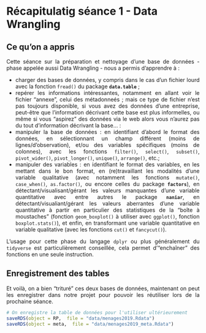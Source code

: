
# Récapitulatig séance 1 - Data Wrangling {#c04-Récapitulatif}
<div align="justify">

## Ce qu'on a appris
Cette séance sur la préparation et nettoyage d'une base de données - phase appelée aussi Data Wrangling - nous a permis d'apprendre à : 

- charger des bases de données, y compris dans le cas d'un fichier lourd avec la fonction `fread()` du package **`data.table`** ; 
- repérer les informations intéressantes, notamment en allant voir le fichier "annexe", celui des métadonneés ; mais ce type de fichier n'est pas toujours disponible, si vous avez des données d'une entreprise, peut-être que l'information décrivant cette base est plus informelles, ou même si vous "aspirez" des données via le web alors vous n'aurez pas du tout d'information décrivant la base... :
- manipuler la base de données : en identifiant d'abord le format des données, en sélectionnant un champ différent (moins de lignes/d'observation), et/ou des variables spécifiques (moins de colonnes), avec les fonctions `filter()`, `select()`, `subset()`, `pivot_wider()`, `pivot_longer()`, `unique()`, `arrange()`, etc.; 
- manipuler des variables : en identifiant le format des variables, en les mettant dans le bon format, en (re)travaillant les modalités d'une variable qualitative (avec notamment les fonctions `mutate()`, `case_when()`, `as.factor()`, ou encore celles du package **`factors`**), en détectant/visualisant/gérant les valeurs manquantes d'une variable quantitative avec entre autres le package **`naniar`**, en détectant/visualiant/gérant les valeurs aberrantes d'une variable quantitative à partir en particulier des statistiques de la "boîte à moustaches" (fonction `geom_boxplot()` à utiliser avec `ggplot()`, fonction `boxplot.stats()`), et enfin, en transformant une variable quantitative en variable qualitative (avec les fonctions `cut()` et `fancycut()`).

L'usage pour cette phase du langage `dplyr` ou plus généralement du `tidyverse` est particulièrement conseillée, cela permet d'"enchaîner" des fonctions en une seule instruction.

  
## Enregistrement des tables 
Et voilà, on a bien "trituré" ces deux bases de données, maintenant on peut les enregistrer dans notre projet pour pouvoir les réutiliser lors de la prochaine séance.
```r
# On enregistre la table de données pour l'utiliser ultérieurement
saveRDS(object = RP,  file = "data/menages2019.Rdata")
saveRDS(object = meta,  file = "data/menages2019_meta.Rdata")
```


